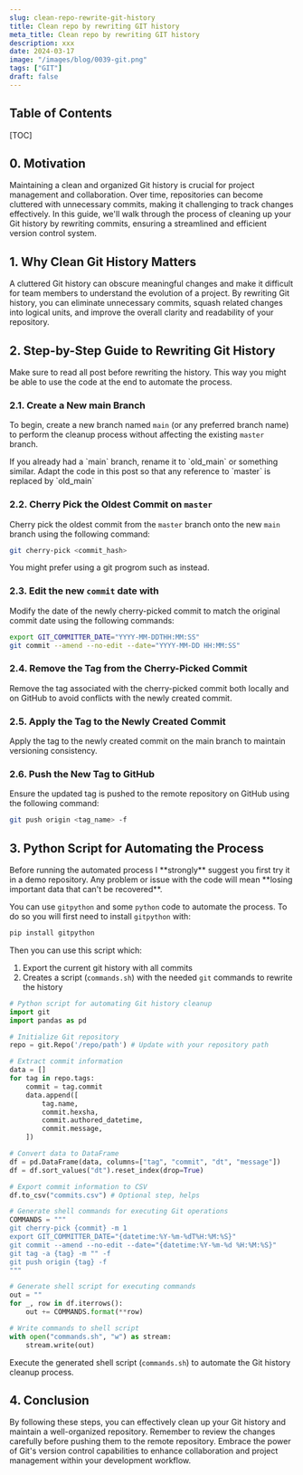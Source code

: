 ```yaml
---
slug: clean-repo-rewrite-git-history
title: Clean repo by rewriting GIT history
meta_title: Clean repo by rewriting GIT history
description: xxx
date: 2024-03-17
image: "/images/blog/0039-git.png"
tags: ["GIT"]
draft: false
---
```


## Table of Contents

[TOC]

## 0. Motivation

Maintaining a clean and organized Git history is crucial for project management and collaboration.
Over time, repositories can become cluttered with unnecessary commits, making it challenging to track changes effectively.
In this guide, we'll walk through the process of cleaning up your Git history by rewriting commits, ensuring a streamlined and efficient version control system.

## 1. Why Clean Git History Matters

A cluttered Git history can obscure meaningful changes and make it difficult for team members to understand the evolution of a project.
By rewriting Git history, you can eliminate unnecessary commits, squash related changes into logical units, and improve the overall clarity and readability of your repository.

## 2. Step-by-Step Guide to Rewriting Git History

<Notice type="alert">
  Make sure to read all post before rewriting the history.
  This way you might be able to use the code at the end to automate the process.
</Notice>

### 2.1. Create a New main Branch

To begin, create a new branch named `main` (or any preferred branch name) to perform the cleanup process without affecting the existing `master` branch.

<Notice type="warning">
  If you already had a `main` branch, rename it to `old_main` or something similar. Adapt the code in this post so that any reference to `master` is replaced by `old_main`
</Notice>

### 2.2. Cherry Pick the Oldest Commit on `master`

Cherry pick the oldest commit from the `master` branch onto the new `main` branch using the following command:

```sh
git cherry-pick <commit_hash>
```

<Notice type="info">
  You might prefer using a git progrom such as <FancyLink linkText="Sublime Merge" url="https://www.sublimemerge.com/"/> instead.
</Notice>

### 2.3. Edit the new `commit` date with

Modify the date of the newly cherry-picked commit to match the original commit date using the following commands:

```sh
export GIT_COMMITTER_DATE="YYYY-MM-DDTHH:MM:SS"
git commit --amend --no-edit --date="YYYY-MM-DD HH:MM:SS"
```

### 2.4. Remove the Tag from the Cherry-Picked Commit

Remove the tag associated with the cherry-picked commit both locally and on GitHub to avoid conflicts with the newly created commit.

### 2.5. Apply the Tag to the Newly Created Commit

Apply the tag to the newly created commit on the main branch to maintain versioning consistency.


### 2.6. Push the New Tag to GitHub
Ensure the updated tag is pushed to the remote repository on GitHub using the following command:

```bash
git push origin <tag_name> -f
```

## 3. Python Script for Automating the Process

<Notice type="alert">
  Before running the automated process I **strongly** suggest you first try it in a demo repository.
  Any problem or issue with the code will mean **losing important data that can't be recovered**.
</Notice>

You can use `gitpython` and some `python` code to automate the process.
To do so you will first need to install `gitpython` with:

```bash
pip install gitpython
```

Then you can use this script which:

1. Export the current git history with all commits
2. Creates a script (`commands.sh`) with the needed `git` commands to rewrite the history

```python
# Python script for automating Git history cleanup
import git
import pandas as pd

# Initialize Git repository
repo = git.Repo('/repo/path') # Update with your repository path

# Extract commit information
data = []
for tag in repo.tags:
    commit = tag.commit
    data.append([
        tag.name,
        commit.hexsha,
        commit.authored_datetime,
        commit.message,
    ])

# Convert data to DataFrame
df = pd.DataFrame(data, columns=["tag", "commit", "dt", "message"])
df = df.sort_values("dt").reset_index(drop=True)

# Export commit information to CSV
df.to_csv("commits.csv") # Optional step, helps

# Generate shell commands for executing Git operations
COMMANDS = """
git cherry-pick {commit} -m 1
export GIT_COMMITTER_DATE="{datetime:%Y-%m-%dT%H:%M:%S}"
git commit --amend --no-edit --date="{datetime:%Y-%m-%d %H:%M:%S}"
git tag -a {tag} -m "" -f
git push origin {tag} -f
"""

# Generate shell script for executing commands
out = ""
for _, row in df.iterrows():
    out += COMMANDS.format(**row)

# Write commands to shell script
with open("commands.sh", "w") as stream:
    stream.write(out)

```

Execute the generated shell script (`commands.sh`) to automate the Git history cleanup process.

## 4. Conclusion

By following these steps, you can effectively clean up your Git history and maintain a well-organized repository. Remember to review the changes carefully before pushing them to the remote repository. Embrace the power of Git's version control capabilities to enhance collaboration and project management within your development workflow.
